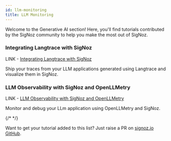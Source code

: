 ```yaml
---
id: llm-monitoring
title: LLM Monitoring
---
```


Welcome to the Generative AI section! Here, you'll find tutorials contributed by the SigNoz community to help you make the most out of SigNoz.

### Integrating Langtrace with SigNoz

LINK - [Integrating Langtrace with SigNoz](https://docs.langtrace.ai/supported-observability/signoz)

Ship your traces from your LLM applications generated using Langtrace and visualize them in SigNoz.

### LLM Observability with SigNoz and OpenLLMetry

LINK - [LLM Observability with SigNoz and OpenLLMetry](https://www.traceloop.com/docs/openllmetry/integrations/signoz)

Monitor and debug your LLm application using OpenLLMetry and SigNoz.

{/* <!-- ### [Exporting APISIX Metrics to SigNoz](https://navendu.me/posts/apisix-metrics-signoz/)
Export your Apache APISIX metrics to SigNoz using the prometheus receiver. --> */}


Want to get your tutorial added to this list? Just raise a PR on [signoz.io GitHub](https://github.com/SigNoz/signoz.io).
